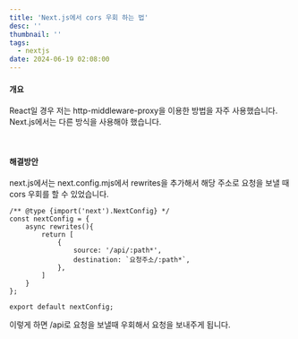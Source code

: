 ```yaml
---
title: 'Next.js에서 cors 우회 하는 법'
desc: ''
thumbnail: ''
tags:
  - nextjs
date: 2024-06-19 02:08:00
---
```


#### 개요

React일 경우 저는 http-middleware-proxy을 이용한 방법을 자주 사용했습니다. Next.js에서는 다른 방식을 사용해야 했습니다.

<br/>

#### 해결방안

next.js에서는 next.config.mjs에서 rewrites을 추가해서 해당 주소로 요청을 보낼 때 cors 우회를 할 수 있었습니다.

```
/** @type {import('next').NextConfig} */
const nextConfig = {
    async rewrites(){
        return [
            {
                source: '/api/:path*',
                destination: `요청주소/:path*`,
            },
        ]
    }
};

export default nextConfig;
```

이렇게 하면 /api로 요청을 보낼때 우회해서 요청을 보내주게 됩니다.